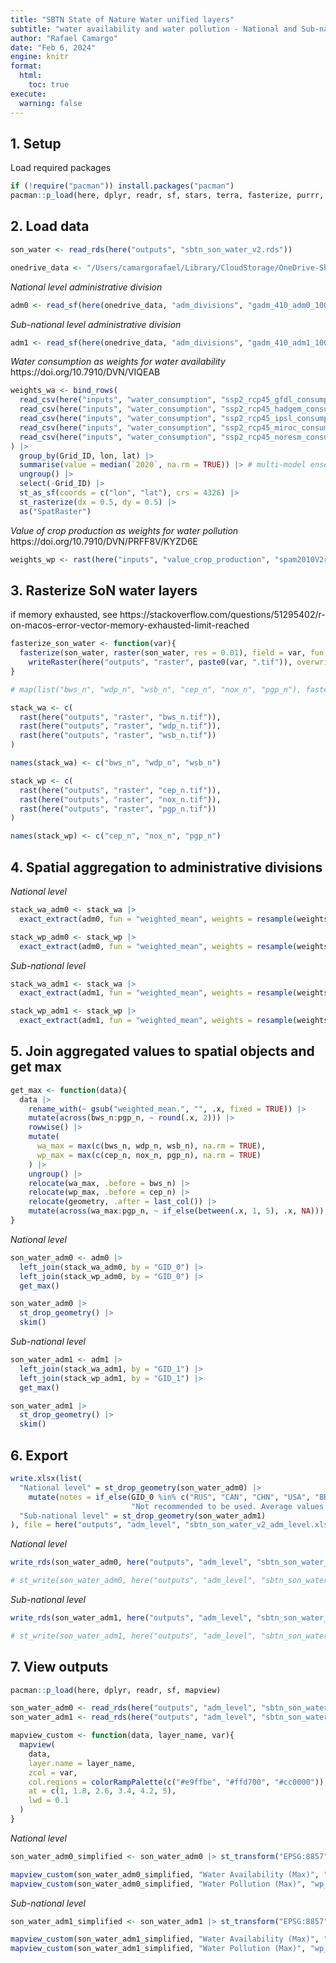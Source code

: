 ```yaml
---
title: "SBTN State of Nature Water unified layers"
subtitle: "water availability and water pollution - National and Sub-national level, weighted by water consumption / value of crop production"
author: "Rafael Camargo"
date: "Feb 6, 2024"
engine: knitr
format:
  html:
    toc: true
execute:
  warning: false    
---
```


## 1. Setup

Load required packages

```r
if (!require("pacman")) install.packages("pacman")
pacman::p_load(here, dplyr, readr, sf, stars, terra, fasterize, purrr, exactextractr, skimr, mapview, openxlsx)
```

## 2. Load data

```r
son_water <- read_rds(here("outputs", "sbtn_son_water_v2.rds"))
```

```r
onedrive_data <- "/Users/camargorafael/Library/CloudStorage/OneDrive-SharedLibraries-TheBostonConsultingGroup,Inc/Q-NC-Communities - G3S/3. Data"
```

*National level administrative division*
```r
adm0 <- read_sf(here(onedrive_data, "adm_divisions", "gadm_410_adm0_100m.shp"))
```

*Sub-national level administrative division*
```r
adm1 <- read_sf(here(onedrive_data, "adm_divisions", "gadm_410_adm1_100m.shp"))
```

*Water consumption as weights for water availability* https://doi.org/10.7910/DVN/VIQEAB
```r
weights_wa <- bind_rows(
  read_csv(here("inputs", "water_consumption", "ssp2_rcp45_gfdl_consumption_sectors_annual", "cdtotal_km3peryr.csv")),
  read_csv(here("inputs", "water_consumption", "ssp2_rcp45_hadgem_consumption_sectors_annual", "cdtotal_km3peryr.csv")),
  read_csv(here("inputs", "water_consumption", "ssp2_rcp45_ipsl_consumption_sectors_annual", "cdtotal_km3peryr.csv")),
  read_csv(here("inputs", "water_consumption", "ssp2_rcp45_miroc_consumption_sectors_annual", "cdtotal_km3peryr.csv")),
  read_csv(here("inputs", "water_consumption", "ssp2_rcp45_noresm_consumption_sectors_annual", "cdtotal_km3peryr.csv"))
) |>
  group_by(Grid_ID, lon, lat) |> 
  summarise(value = median(`2020`, na.rm = TRUE)) |> # multi-model ensemble
  ungroup() |> 
  select(-Grid_ID) |> 
  st_as_sf(coords = c("lon", "lat"), crs = 4326) |> 
  st_rasterize(dx = 0.5, dy = 0.5) |> 
  as("SpatRaster")
```

*Value of crop production as weights for water pollution* https://doi.org/10.7910/DVN/PRFF8V/KYZD6E
```r
weights_wp <- rast(here("inputs", "value_crop_production", "spam2010V2r0_global_V_agg_VP_CROP_A.tif"))
```

## 3. Rasterize SoN water layers

if memory exhausted, see https://stackoverflow.com/questions/51295402/r-on-macos-error-vector-memory-exhausted-limit-reached
```r
fasterize_son_water <- function(var){
  fasterize(son_water, raster(son_water, res = 0.01), field = var, fun = "max") |> 
    writeRaster(here("outputs", "raster", paste0(var, ".tif")), overwrite = TRUE)
}
```

```r
# map(list("bws_n", "wdp_n", "wsb_n", "cep_n", "nox_n", "pgp_n"), fasterize_son_water)
```

```r
stack_wa <- c(
  rast(here("outputs", "raster", "bws_n.tif")),
  rast(here("outputs", "raster", "wdp_n.tif")),
  rast(here("outputs", "raster", "wsb_n.tif"))
)

names(stack_wa) <- c("bws_n", "wdp_n", "wsb_n")
```

```r
stack_wp <- c(
  rast(here("outputs", "raster", "cep_n.tif")),
  rast(here("outputs", "raster", "nox_n.tif")),
  rast(here("outputs", "raster", "pgp_n.tif"))
)

names(stack_wp) <- c("cep_n", "nox_n", "pgp_n")
```

## 4. Spatial aggregation to administrative divisions

*National level*
```r
stack_wa_adm0 <- stack_wa |> 
  exact_extract(adm0, fun = "weighted_mean", weights = resample(weights_wa, stack_wa), default_weight = 0, append_cols = "GID_0", progress = TRUE) 
```

```r
stack_wp_adm0 <- stack_wp |> 
  exact_extract(adm0, fun = "weighted_mean", weights = resample(weights_wp, stack_wp), default_weight = 0, append_cols = "GID_0", progress = TRUE) 
```

*Sub-national level*
```r
stack_wa_adm1 <- stack_wa |> 
  exact_extract(adm1, fun = "weighted_mean", weights = resample(weights_wa, stack_wa), default_weight = 0, append_cols = "GID_1", progress = TRUE) 
```

```r
stack_wp_adm1 <- stack_wp |> 
  exact_extract(adm1, fun = "weighted_mean", weights = resample(weights_wp, stack_wp), default_weight = 0, append_cols = "GID_1", progress = TRUE) 
```

## 5. Join aggregated values to spatial objects and get max

```r
get_max <- function(data){
  data |> 
    rename_with(~ gsub("weighted_mean.", "", .x, fixed = TRUE)) |>
    mutate(across(bws_n:pgp_n, ~ round(.x, 2))) |> 
    rowwise() |> 
    mutate(
      wa_max = max(c(bws_n, wdp_n, wsb_n), na.rm = TRUE),
      wp_max = max(c(cep_n, nox_n, pgp_n), na.rm = TRUE)
    ) |> 
    ungroup() |> 
    relocate(wa_max, .before = bws_n) |>
    relocate(wp_max, .before = cep_n) |>
    relocate(geometry, .after = last_col()) |> 
    mutate(across(wa_max:pgp_n, ~ if_else(between(.x, 1, 5), .x, NA)))
}
```

*National level*
```r
son_water_adm0 <- adm0 |> 
  left_join(stack_wa_adm0, by = "GID_0") |>
  left_join(stack_wp_adm0, by = "GID_0") |>
  get_max()
```

```r
son_water_adm0 |> 
  st_drop_geometry() |> 
  skim()
```

*Sub-national level*
```r
son_water_adm1 <- adm1 |> 
  left_join(stack_wa_adm1, by = "GID_1") |>
  left_join(stack_wp_adm1, by = "GID_1") |>
  get_max()
```

```r
son_water_adm1 |> 
  st_drop_geometry() |> 
  skim()
```

## 6. Export

```r
write.xlsx(list(
  "National level" = st_drop_geometry(son_water_adm0) |> 
    mutate(notes = if_else(GID_0 %in% c("RUS", "CAN", "CHN", "USA", "BRA", "AUS", "IND", "ARG", "KAZ", "DZA"),
                           "Not recommended to be used. Average values for such large country are meaningless. Use values from sub-national level instead.", NA)), 
  "Sub-national level" = st_drop_geometry(son_water_adm1)
), file = here("outputs", "adm_level", "sbtn_son_water_v2_adm_level.xlsx"), rowNames = FALSE)
```

*National level*
```r
write_rds(son_water_adm0, here("outputs", "adm_level", "sbtn_son_water_v2_adm0.rds"))
```

```r
# st_write(son_water_adm0, here("outputs", "adm_level", "sbtn_son_water_v2_adm0.shp"), layer_options = "ENCODING=UTF-8", delete_layer = TRUE)
```

*Sub-national level*
```r
write_rds(son_water_adm1, here("outputs", "adm_level", "sbtn_son_water_v2_adm1.rds"))
```

```r
# st_write(son_water_adm1, here("outputs", "adm_level", "sbtn_son_water_v2_adm1.shp"), layer_options = "ENCODING=UTF-8", delete_layer = TRUE)
```

## 7. View outputs

```r
pacman::p_load(here, dplyr, readr, sf, mapview)
```

```r
son_water_adm0 <- read_rds(here("outputs", "adm_level", "sbtn_son_water_adm0.rds"))
son_water_adm1 <- read_rds(here("outputs", "adm_level", "sbtn_son_water_adm1.rds"))
```

```r
mapview_custom <- function(data, layer_name, var){
  mapview(
    data,
    layer.name = layer_name,
    zcol = var,
    col.regions = colorRampPalette(c("#e9ffbe", "#ffd700", "#cc0000")), # "#e60000"
    at = c(1, 1.8, 2.6, 3.4, 4.2, 5),
    lwd = 0.1
  )
}
```

*National level*
```r
son_water_adm0_simplified <- son_water_adm0 |> st_transform("EPSG:8857") |> st_simplify(dTolerance = 1000) |> st_transform("EPSG:4326")

mapview_custom(son_water_adm0_simplified, "Water Availability (Max)", "wa_max") +
mapview_custom(son_water_adm0_simplified, "Water Pollution (Max)", "wp_max")
```

*Sub-national level*
```r
son_water_adm1_simplified <- son_water_adm1 |> st_transform("EPSG:8857") |> st_simplify(dTolerance = 1000) |> st_transform("EPSG:4326")

mapview_custom(son_water_adm1_simplified, "Water Availability (Max)", "wa_max") +
mapview_custom(son_water_adm1_simplified, "Water Pollution (Max)", "wp_max")
```
